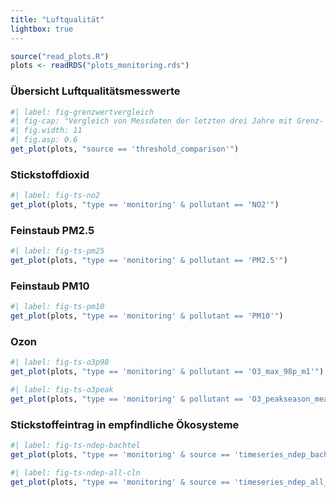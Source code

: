 ```yaml
---
title: "Luftqualität"
lightbox: true
---
```



```r
source("read_plots.R")
plots <- readRDS("plots_monitoring.rds")
```


### Übersicht Luftqualitätsmesswerte

:::{.column-body-outset}
```r
#| label: fig-grenzwertvergleich
#| fig-cap: "Vergleich von Messdaten der letzten drei Jahre mit Grenz- und Richtwerten."
#| fig.width: 11
#| fig.asp: 0.6
get_plot(plots, "source == 'threshold_comparison'")
```
:::

### Stickstoffdioxid

```r
#| label: fig-ts-no2
get_plot(plots, "type == 'monitoring' & pollutant == 'NO2'")
```

### Feinstaub PM2.5

```r
#| label: fig-ts-pm25
get_plot(plots, "type == 'monitoring' & pollutant == 'PM2.5'")
```

### Feinstaub PM10

```r
#| label: fig-ts-pm10
get_plot(plots, "type == 'monitoring' & pollutant == 'PM10'")
```

### Ozon

```r
#| label: fig-ts-o3p98
get_plot(plots, "type == 'monitoring' & pollutant == 'O3_max_98p_m1'")
```

```r
#| label: fig-ts-o3peak
get_plot(plots, "type == 'monitoring' & pollutant == 'O3_peakseason_mean_d1_max_mean_h8gl'")
```

### Stickstoffeintrag in empfindliche Ökosysteme

```r
#| label: fig-ts-ndep-bachtel
get_plot(plots, "type == 'monitoring' & source == 'timeseries_ndep_bachtel'")
```

```r
#| label: fig-ts-ndep-all-cln
get_plot(plots, "type == 'monitoring' & source == 'timeseries_ndep_all_vs_CLN'")
```
